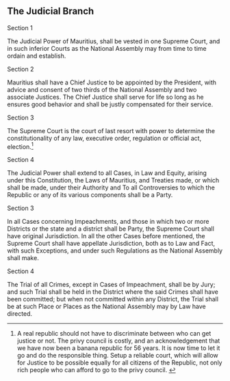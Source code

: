 
:::{.box .bs-right}

# The Judicial Branch
:::

:::{.box .bs-bottom }

:::{.text-center} 
Section 1
:::

The Judicial Power of Mauritius, shall be vested in one Supreme Court, and in such inferior Courts as the National Assembly may from time to time ordain and establish.

:::{.text-center} 
Section 2
:::

Mauritius shall have a Chief Justice to be appointed by the President, with advice and consent of two thirds of the National Assembly and two associate Justices. The Chief Justice shall serve for life so long as he ensures good behavior and shall be justly compensated for their service.

:::{.text-center} 
Section 3
:::

The Supreme Court is the court of last resort with power to determine the constitutionality of any law, executive order, regulation or official act, election.^[A real republic should not have to discriminate between who can get justice or not. The privy council is costly, and an acknowledgement that we have now been a banana republic for 56 years. It is now time to let it go and do the responsible thing. Setup a reliable court, which will allow for Justice to be possible equally for all citizens of the Republic, not only rich people who can afford to go to the privy council. ]

:::{.text-center} 
Section 4
:::

The Judicial Power shall extend to all Cases, in Law and Equity, arising under this Constitution, the Laws of Mauritius, and Treaties made, or which shall be made, under their Authority and To all Controversies to which the Republic or any of its various components shall be a Party.

:::{.text-center} 
Section 3
:::

In all Cases concerning Impeachments, and those in which two or more Districts or the state and a district shall be Party, the Supreme Court shall have original Jurisdiction. In all the other Cases before mentioned, the Supreme Court shall have appellate Jurisdiction, both as to Law and Fact, with such Exceptions, and under such Regulations as the National Assembly shall make.

:::{.text-center} 
Section 4
:::

The Trial of all Crimes, except in Cases of Impeachment, shall be by Jury; and such Trial shall be held in the District where the said Crimes shall have been committed; but when not committed within any District, the Trial shall be at such Place or Places as the National Assembly may by Law have directed.

:::